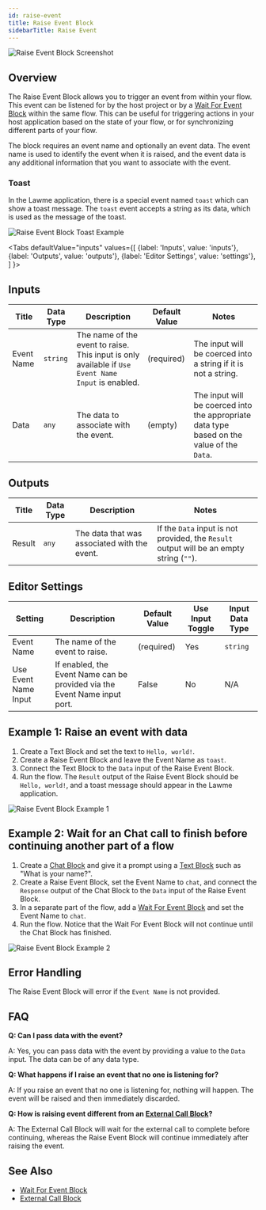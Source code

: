```yaml
---
id: raise-event
title: Raise Event Block
sidebarTitle: Raise Event
---
```



![Raise Event Block Screenshot](./assets/raise-event-block.png)

## Overview

The Raise Event Block allows you to trigger an event from within your flow. This event can be listened for by the host project or by a [Wait For Event Block](./wait-for-event.mdx) within the same flow. This can be useful for triggering actions in your host application based on the state of your flow, or for synchronizing different parts of your flow.

The block requires an event name and optionally an event data. The event name is used to identify the event when it is raised, and the event data is any additional information that you want to associate with the event.

### Toast

In the Lawme application, there is a special event named `toast` which can show a toast message. The `toast` event accepts a string as its data, which is used as the message of the toast.

![Raise Event Block Toast Example](./assets/raise-event-block-toast.png)

<Tabs
  defaultValue="inputs"
  values={[
    {label: 'Inputs', value: 'inputs'},
    {label: 'Outputs', value: 'outputs'},
    {label: 'Editor Settings', value: 'settings'},
  ]
}>

<TabItem value="inputs">

## Inputs

| Title      | Data Type | Description                                                                                        | Default Value | Notes                                                                                      |
| ---------- | --------- | -------------------------------------------------------------------------------------------------- | ------------- | ------------------------------------------------------------------------------------------ |
| Event Name | `string`  | The name of the event to raise. This input is only available if `Use Event Name Input` is enabled. | (required)    | The input will be coerced into a string if it is not a string.                             |
| Data       | `any`     | The data to associate with the event.                                                              | (empty)       | The input will be coerced into the appropriate data type based on the value of the `Data`. |

</TabItem>

<TabItem value="outputs">

## Outputs

| Title  | Data Type | Description                                  | Notes                                                                                    |
| ------ | --------- | -------------------------------------------- | ---------------------------------------------------------------------------------------- |
| Result | `any`     | The data that was associated with the event. | If the `Data` input is not provided, the `Result` output will be an empty string (`""`). |

</TabItem>

<TabItem value="settings">

## Editor Settings

| Setting              | Description                                                               | Default Value | Use Input Toggle | Input Data Type |
| -------------------- | ------------------------------------------------------------------------- | ------------- | ---------------- | --------------- |
| Event Name           | The name of the event to raise.                                           | (required)    | Yes              | `string`        |
| Use Event Name Input | If enabled, the Event Name can be provided via the Event Name input port. | False         | No               | N/A             |

</TabItem>

</Tabs>

## Example 1: Raise an event with data

1. Create a Text Block and set the text to `Hello, world!`.
2. Create a Raise Event Block and leave the Event Name as `toast`.
3. Connect the Text Block to the `Data` input of the Raise Event Block.
4. Run the flow. The `Result` output of the Raise Event Block should be `Hello, world!`, and a toast message should appear in the Lawme application.

![Raise Event Block Example 1](./assets/raise-event-block-toast.png)

## Example 2: Wait for an Chat call to finish before continuing another part of a flow

1. Create a [Chat Block](./chat.mdx) and give it a prompt using a [Text Block](./text.mdx) such as "What is your name?".
2. Create a Raise Event Block, set the Event Name to `chat`, and connect the `Response` output of the Chat Block to the `Data` input of the Raise Event Block.
3. In a separate part of the flow, add a [Wait For Event Block](./wait-for-event.mdx) and set the Event Name to `chat`.
4. Run the flow. Notice that the Wait For Event Block will not continue until the Chat Block has finished.

![Raise Event Block Example 2](./assets/raise-event-block-example-02.png)

## Error Handling

The Raise Event Block will error if the `Event Name` is not provided.

## FAQ

**Q: Can I pass data with the event?**

A: Yes, you can pass data with the event by providing a value to the `Data` input. The data can be of any data type.

**Q: What happens if I raise an event that no one is listening for?**

A: If you raise an event that no one is listening for, nothing will happen. The event will be raised and then immediately discarded.

**Q: How is raising event different from an [External Call Block](./external-call.mdx)?**

A: The External Call Block will wait for the external call to complete before continuing, whereas the Raise Event Block will continue immediately after raising the event.

## See Also

- [Wait For Event Block](./wait-for-event.mdx)
- [External Call Block](./external-call.mdx)
